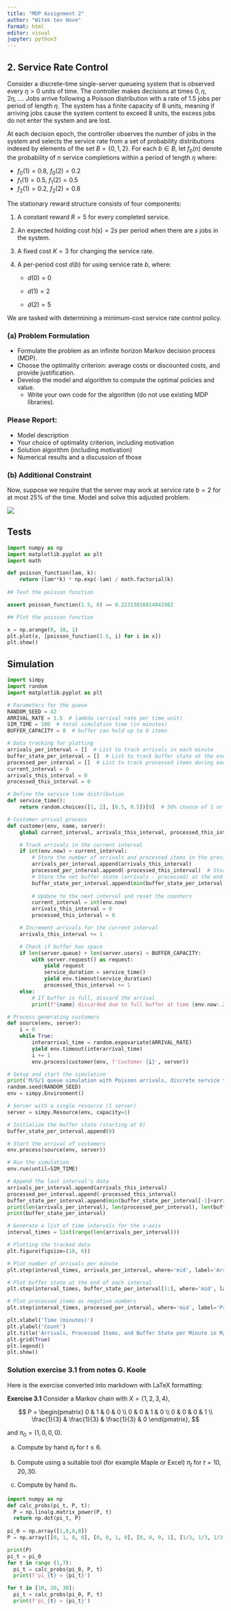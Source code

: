 ```yaml
---
title: "MDP Assignment 2"
author: "Witek ten Hove"
format: html
editor: visual
jupyter: python3
---
```


## 2. Service Rate Control

Consider a discrete-time single-server queueing system that is observed every $\eta > 0$ units of time. The controller makes decisions at times $0, \eta, 2\eta, \dots$. Jobs arrive following a Poisson distribution with a rate of 1.5 jobs per period of length $\eta$. The system has a finite capacity of 8 units, meaning if arriving jobs cause the system content to exceed 8 units, the excess jobs do not enter the system and are lost.

At each decision epoch, the controller observes the number of jobs in the system and selects the service rate from a set of probability distributions indexed by elements of the set $B = \{0, 1, 2\}$. For each $b \in B$, let $f_b(n)$ denote the probability of $n$ service completions within a period of length $\eta$ where:

-   $f_0(1) = 0.8$, $f_0(2) = 0.2$
-   $f_1(1) = 0.5$, $f_1(2) = 0.5$
-   $f_2(1) = 0.2$, $f_2(2) = 0.8$

The stationary reward structure consists of four components:

1.  A constant reward $R = 5$ for every completed service.

2.  An expected holding cost $h(s) = 2s$ per period when there are $s$ jobs in the system.

3.  A fixed cost $K = 3$ for changing the service rate.

4.  A per-period cost $d(b)$ for using service rate $b$, where:

    -   $d(0) = 0$

    -   $d(1) = 2$

    -   $d(2) = 5$

We are tasked with determining a minimum-cost service rate control policy.

### (a) Problem Formulation

-   Formulate the problem as an infinite horizon Markov decision process (MDP).
-   Choose the optimality criterion: average costs or discounted costs, and provide justification.
-   Develop the model and algorithm to compute the optimal policies and value.
    -   Write your own code for the algorithm (do not use existing MDP libraries).

### Please Report:

-   Model description
-   Your choice of optimality criterion, including motivation
-   Solution algorithm (including motivation)
-   Numerical results and a discussion of those

### (b) Additional Constraint

Now, suppose we require that the server may work at service rate $b = 2$ for at most 25% of the time. Model and solve this adjusted problem.

![](mm1.png)

## Tests

```python
import numpy as np
import matplotlib.pyplot as plt
import math

def poisson_function(lam, k):
    return (lam**k) * np.exp(-lam) / math.factorial(k)
 
## Test the poisson function

assert poisson_function(1.5, 0) == 0.22313016014842982

## Plot the poisson function

x = np.arange(0, 10, 1)
plt.plot(x, [poisson_function(1.5, i) for i in x])
plt.show()

```

## Simulation

```python
import simpy
import random
import matplotlib.pyplot as plt

# Parameters for the queue
RANDOM_SEED = 42
ARRIVAL_RATE = 1.5  # lambda (arrival rate per time unit)
SIM_TIME = 100  # total simulation time (in minutes)
BUFFER_CAPACITY = 8  # buffer can hold up to 8 items

# Data tracking for plotting
arrivals_per_interval = []  # List to track arrivals in each minute
buffer_state_per_interval = []  # List to track buffer state at the end of each minute
processed_per_interval = []  # List to track processed items during each minute
current_interval = 0
arrivals_this_interval = 0
processed_this_interval = 0

# Define the service time distribution
def service_time():
    return random.choices([1, 2], [0.5, 0.5])[0]  # 50% chance of 1 or 2 units of time

# Customer arrival process
def customer(env, name, server):
    global current_interval, arrivals_this_interval, processed_this_interval

    # Track arrivals in the current interval
    if int(env.now) > current_interval:
        # Store the number of arrivals and processed items in the previous minute
        arrivals_per_interval.append(arrivals_this_interval)
        processed_per_interval.append(-processed_this_interval)  # Store as negative to indicate processing
        # Store the net buffer state (arrivals - processed) at the end of the interval
        buffer_state_per_interval.append(min(buffer_state_per_interval[-1]+arrivals_this_interval-processed_this_interval,8))
        
        # Update to the next interval and reset the counters
        current_interval = int(env.now)
        arrivals_this_interval = 0
        processed_this_interval = 0

    # Increment arrivals for the current interval
    arrivals_this_interval += 1

    # Check if buffer has space
    if len(server.queue) + len(server.users) < BUFFER_CAPACITY:
        with server.request() as request:
            yield request
            service_duration = service_time()
            yield env.timeout(service_duration)
            processed_this_interval += 1
    else:
        # If buffer is full, discard the arrival
        print(f"{name} discarded due to full buffer at time {env.now:.2f}")

# Process generating customers
def source(env, server):
    i = 0
    while True:
        interarrival_time = random.expovariate(ARRIVAL_RATE)
        yield env.timeout(interarrival_time)
        i += 1
        env.process(customer(env, f'Customer {i}', server))

# Setup and start the simulation
print('M/G/1 queue simulation with Poisson arrivals, discrete service times, and a buffer')
random.seed(RANDOM_SEED)
env = simpy.Environment()

# Server with a single resource (1 server)
server = simpy.Resource(env, capacity=1)

# Initialize the buffer state (starting at 0)
buffer_state_per_interval.append(0)

# Start the arrival of customers
env.process(source(env, server))

# Run the simulation
env.run(until=SIM_TIME)

# Append the last interval's data
arrivals_per_interval.append(arrivals_this_interval)
processed_per_interval.append(-processed_this_interval)
buffer_state_per_interval.append(min(buffer_state_per_interval[-1]+arrivals_this_interval-processed_this_interval,8))
print(len(arrivals_per_interval), len(processed_per_interval), len(buffer_state_per_interval))
print(buffer_state_per_interval)

# Generate a list of time intervals for the x-axis
interval_times = list(range(len(arrivals_per_interval)))

# Plotting the tracked data
plt.figure(figsize=(10, 6))

# Plot number of arrivals per minute
plt.step(interval_times, arrivals_per_interval, where='mid', label='Arrivals per Minute Interval', color='blue')

# Plot buffer state at the end of each interval
plt.step(interval_times, buffer_state_per_interval[1:], where='mid', label='Net Buffer State', color='red')

# Plot processed items as negative numbers
plt.step(interval_times, processed_per_interval, where='mid', label='Processed per Minute Interval (Negative)', color='green')

plt.xlabel('Time (minutes)')
plt.ylabel('Count')
plt.title('Arrivals, Processed Items, and Buffer State per Minute in M/G/1 Queue Simulation')
plt.grid(True)
plt.legend()
plt.show()
```

### Solution exercise 3.1 from notes G. Koole

Here is the exercise converted into markdown with LaTeX formatting:

**Exercise 3.1** Consider a Markov chain with $X = \{1, 2, 3, 4\}$,

$$
P = \begin{pmatrix}
0 & 1 & 0 & 0 \\
0 & 0 & 1 & 0 \\
0 & 0 & 0 & 1 \\
\frac{1}{3} & \frac{1}{3} & \frac{1}{3} & 0
\end{pmatrix},
$$

and $\pi_0 = (1, 0, 0, 0)$.

a.  Compute by hand $\pi_t$ for $t \leq 6$.

b.  Compute using a suitable tool (for example Maple or Excel) $\pi_t$ for $t = 10, 20, 30$.

c.  Compute by hand $\pi_\ast$.

```python
import numpy as np
def calc_probs(pi_t, P, t):
  P = np.linalg.matrix_power(P, t)
  return np.dot(pi_t, P)
  
pi_0 = np.array([1,0,0,0])
P = np.array([[0, 1, 0, 0], [0, 0, 1, 0], [0, 0, 0, 1], [1/3, 1/3, 1/3, 0]])

print(P)
pi_t = pi_0
for t in range (1,7):
  pi_t = calc_probs(pi_0, P, t)
  print(f'pi_{t} = {pi_t}')
```

```python
for t in [10, 20, 30]:
  pi_t = calc_probs(pi_0, P, t)
  print(f'pi_{t} = {pi_t}')
```
